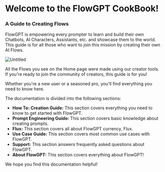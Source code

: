 # Welcome to the FlowGPT CookBook!

### A Guide to Creating Flows

FlowGPT is empowering every prompter to learn and build their own Chatbots, AI Characters, Assistants, etc. and showcase them to the world.
This guide is for all those who want to join this mission by creating their own AI Flows.

![Untitled](https://cdn.discordapp.com/attachments/1129172448814825523/1198766772699021382/image.png?ex=65c0198e&is=65ada48e&hm=4a150783dc26a7aae3fcecccabacbb067b6b9fa27c353d07913f57ab08b9906c&)

All the Flows you see on the Home page were made using our creator tools. If you're ready to join the community of creators, this guide is for you!

Whether you're a new user or a seasoned pro, you'll find everything you need to know here.

The documentation is divided into the following sections:

- **How To: Creation Guide:** This section covers everything you need to know to get started with FlowGPT.
- **Prompt Engineering Guide:** This section covers basic knowledge about creating prompts.
- **Flux:** This section covers all about FlowGPT currency, Flux.
- **Use Case Guide:** This section covers most common use cases with FlowGPT.
- **Support:** This section answers frequently asked questions about FlowGPT.
- **About FlowGPT:** This section covers everything about FlowGPT!

We hope you find this documentation helpful!
